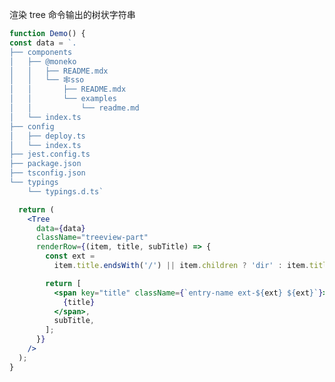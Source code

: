 渲染 tree 命令输出的树状字符串

```jsx
function Demo() {
const data = `.
├── components
│   ├── @moneko
│   │   ├── README.mdx
│   │   └── 🕸sso
│   │       ├── README.mdx
│   │       └── examples
│   │           └── readme.md
│   └── index.ts
├── config
│   ├── deploy.ts
│   └── index.ts
├── jest.config.ts
├── package.json
├── tsconfig.json
└── typings
    └── typings.d.ts`

  return (
    <Tree
      data={data}
      className="treeview-part"
      renderRow={(item, title, subTitle) => {
        const ext =
          item.title.endsWith('/') || item.children ? 'dir' : item.title.match(/[^.]+\w*$/)?.[0];

        return [
          <span key="title" className={`entry-name ext-${ext} ${ext}`}>
            {title}
          </span>,
          subTitle,
        ];
      }}
    />
  );
}
```
